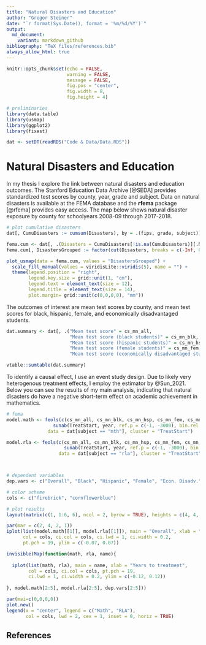 ```yaml
---
title: "Natural Disasters and Education"
author: "Gregor Steiner"
date: "`r format(Sys.Date(), format = '%m/%d/%Y')`"
output:
  md_document:
    variant: markdown_github
bibliography: "TeX files/references.bib" 
always_allow_html: true
---
```


```r
knitr::opts_chunk$set(echo = FALSE,
                      warning = FALSE,
                      message = FALSE,
                      fig.pos = "center",
                      fig.width = 8,
                      fig.height = 4)
```




```r
# preliminaries
library(data.table)
library(usmap)
library(ggplot2)
library(fixest)

dat <- setDT(readRDS("Code & Data/Data.RDS"))

```


# Natural Disasters and Education

In my thesis I explore the link between natural disasters and education outcomes. The Stanford Education Data Archive [@SEDA] provides standardized test scores by county, year, grade and subject. Data on natural disasters is available at the FEMA database and the **rfema** package [@rfema] provides easy access. The map below shows natural disaster exposure by county for schoolyears 2008-09 through 2017-2018.

```r

# plot cumulative disasters
dat[, CumuDisasters := cumsum(Disasters), by = .(fips, grade, subject)]

fema.cum <- dat[, .(Disasters = CumuDisasters[!is.na(CumuDisasters)][.N]), by = fips]
fema.cum[, DisastersGrouped := factor(cut(Disasters, breaks = c(-Inf, 0, 2, 5, 10, Inf)), labels = c("0", "1-2", "3-5", "6-10", "11+"))]

plot_usmap(data = fema.cum, values = "DisastersGrouped") +
  scale_fill_manual(values = viridisLite::viridis(5), name = "") +
  theme(legend.position = "right",
        legend.key.size = grid::unit(1, "cm"),
        legend.text = element_text(size = 12),
        legend.title = element_text(size = 14),
        plot.margin= grid::unit(c(0,0,0,0), "mm"))

```


The outcomes of interest are mean test scores by county, and mean test scores for black, hispanic, female, and economically disadvantaged students.

```r
dat.summary <- dat[, .("Mean test score" = cs_mn_all,
                       "Mean test score (black students)" = cs_mn_blk,
                       "Mean test score (hispanic students)" = cs_mn_hsp,
                       "Mean test score (female students)" = cs_mn_fem,
                       "Mean test score (economically disadvantaged students)" = cs_mn_ecd)]

vtable::sumtable(dat.summary)
```

To identify a causal effect, I use an event study design. Due to likely very heterogenous treatment effects, I employ the estimator by @Sun_2021. Below you can see the results of my main analysis, indicating that natural disasters do have a negative short-term effect on academic achievement in mathematics.

```r

# fema
model.math <- feols(c(cs_mn_all, cs_mn_blk, cs_mn_hsp, cs_mn_fem, cs_mn_ecd) ~ 
                 sunab(TreatStart, year, ref.p = c(-1, -3000), bin.rel = c(-5:-3000)) | year + fips + grade,
               data = dat[subject == "mth"], cluster = "TreatStart")

model.rla <- feols(c(cs_mn_all, cs_mn_blk, cs_mn_hsp, cs_mn_fem, cs_mn_ecd) ~ 
                     sunab(TreatStart, year, ref.p = c(-1, -3000), bin.rel = c(-5:-9)) | year + fips + grade,
                   data = dat[subject == "rla"], cluster = "TreatStart")



# dependent variables
dep.vars <- c("Overall", "Black", "Hispanic", "Female", "Econ. Disadv.")

# color scheme
cols <- c("firebrick", "cornflowerblue")

# plot results
layout(matrix(c(1, 1:6, 6), ncol = 2, byrow = TRUE), heights = c(4, 4, 4, 1))

par(mar = c(2, 4, 2, 1))
iplot(list(model.math[[1]], model.rla[[1]]), main = "Overall", xlab = "Years to treatment",
      col = cols, ci.col = cols, ci.lwd = 1, ci.width = 0.2,
      pt.pch = 19, ylim = c(-0.07, 0.07))

invisible(Map(function(math, rla, name){
  
  iplot(list(math, rla), main = name, xlab = "Years to treatment",
        col = cols, ci.col = cols, pt.pch = 19,
        ci.lwd = 1, ci.width = 0.2, ylim = c(-0.12, 0.12))
  
}, model.math[2:5], model.rla[2:5], dep.vars[2:5]))

par(mai=c(0,0,0,0))
plot.new()
legend(x = "center", legend = c("Math", "RLA"),
       col = cols, lwd = 2, cex = 1, inset = 0, horiz = TRUE)


```




## References


